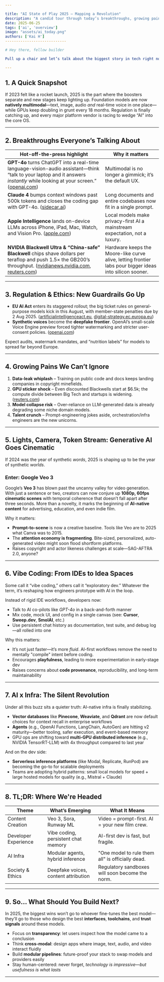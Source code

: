 ```yaml
---

title: "AI State of Play 2025 – Mapping a Revolution"
description: "A candid tour through today’s breakthroughs, growing pains, and what comes next for artificial intelligence."
date: 2025-06-25
tags: ['ai', 'overview']
image: "assets/ai_today.png"
authors: ['Kai H']
----------------------------

# Hey there, fellow builder 

Pull up a chair and let’s talk about the biggest story in tech right now: **how fast AI is sprinting—and where the road is starting to buckle**. Think of this as a field report from the front lines, written by someone who spends most days wiring models into real-world products.

---
```


## 1. A Quick Snapshot

If 2023 felt like a rocket launch, 2025 is the part where the boosters separate and new stages keep lighting up. Foundation models are now **natively multimodal**—text, image, audio *and* real-time voice in one place—while GPUs keep doubling in grunt every 18 months. Regulation is finally catching up, and every major platform vendor is racing to wedge “AI” into the core OS.

---

## 2. Breakthroughs Everyone’s Talking About

| Hot-off-the-press highlight                                                                                                                                                      | Why it matters                                                                                          |
| -------------------------------------------------------------------------------------------------------------------------------------------------------------------------------- | ------------------------------------------------------------------------------------------------------- |
| **GPT-4o** turns ChatGPT into a real-time language-vision-audio assistant—think “talk to your laptop and it answers *instantly* while looking at your screen.” ([openai.com][1]) | Multimodal is no longer a gimmick; it’s the default UX.                                                 |
| **Claude 4** bumps context windows past 500k tokens and closes the coding gap with GPT-4o. ([sidecar.ai][2])                                                                     | Long documents and entire codebases now fit in a single prompt.                                         |
| **Apple Intelligence** lands on-device LLMs across iPhone, iPad, Mac, Watch, and Vision Pro. ([apple.com][3])                                                                    | Local models make privacy-first AI a mainstream expectation, not a luxury.                              |
| **NVIDIA Blackwell Ultra & “China-safe” Blackwell** chips shave dollars per teraflop and push 1.5× the GB200’s throughput. ([nvidianews.nvidia.com][4], [reuters.com][5])        | Hardware keeps the Moore-like curve alive, letting frontier labs pour bigger ideas into silicon sooner. |

---

## 3. Regulation & Ethics: New Guardrails Go Up

* **EU AI Act** enters its staggered rollout; the big ticket rules on general-purpose models kick in this August, with member-state penalties due by 2 Aug 2025. ([artificialintelligenceact.eu][6], [digital-strategy.ec.europa.eu][7])
* **Synthetic voices** become the **deepfake frontier**. OpenAI’s small-scale Voice Engine preview forced tighter watermarking and stricter user-consent policies. ([openai.com][8])

Expect audits, watermark mandates, and “nutrition labels” for models to spread far beyond Europe.

---

## 4. Growing Pains We Can’t Ignore

1. **Data-leak whiplash** – Training on public code and docs keeps landing companies in copyright minefields.
2. **GPU sticker shock** – Even discounted Blackwells start at \$6.5k; the compute divide between Big Tech and startups is widening. ([reuters.com][5])
3. **Model collapse risk** – Over-reliance on LLM-generated data is already degrading some niche domain models.
4. **Talent crunch** – Prompt-engineering jokes aside, orchestration/infra engineers are the new unicorns.

---

## 5. Lights, Camera, Token Stream: Generative AI Goes Cinematic

If 2024 was the year of synthetic *words*, 2025 is shaping up to be the year of synthetic *worlds*.

###  Enter: Google Veo 3

Google’s **Veo 3** has blown past the uncanny valley for video generation. With just a sentence or two, creators can now conjure up **1080p, 60fps cinematic scenes** with temporal coherence that doesn’t fall apart after three seconds. More than a novelty, it marks the beginning of **AI-native content** for advertising, education, and even indie film.

Why it matters:

* **Prompt-to-scene** is now a creative baseline. Tools like Veo are to 2025 what Canva was to 2015.
* The **attention economy is fragmenting**. Bite-sized, personalized, auto-generated video might soon flood shortform platforms.
* Raises copyright and actor likeness challenges at scale—SAG-AFTRA 2.0, anyone?

---

## 6. Vibe Coding: From IDEs to Idea Spaces

Some call it “vibe coding,” others call it “exploratory dev.” Whatever the term, it’s reshaping how engineers prototype with AI in the loop.

Instead of rigid IDE workflows, developers now:

*  Talk to AI co-pilots like *GPT-4o* in a back-and-forth manner
*  Mix code, mock UI, and config in a single canvas (see: **Cursor**, **Sweep.dev**, **SmolAI**, etc.)
*  Use persistent chat history as documentation, test suite, and debug log—all rolled into one

Why this matters:

* It’s not just faster—it’s more *fluid*. AI-first workflows remove the need to mentally "compile" intent before coding.
* Encourages **playfulness**, leading to more experimentation in early-stage dev
* Raises concerns about **code provenance**, reproducibility, and long-term maintainability

---

## 7. AI x Infra: The Silent Revolution

Under all this buzz sits a quieter truth: AI-native infra is finally stabilizing.

* **Vector databases** like **Pinecone**, **Weaviate**, and **Qdrant** are now default choices for context recall in enterprise workflows
* **Agents** (e.g., OpenAI Functions, LangChain, AutoGen) are hitting v2 maturity—better tooling, safer execution, and event-based memory
* GPU ops are shifting toward **multi-GPU distributed inference** (e.g., NVIDIA TensorRT-LLM) with 4x throughput compared to last year

And on the dev side:

* **Serverless inference platforms** (like Modal, Replicate, RunPod) are becoming the go-to for scalable deployments
* Teams are adopting hybrid patterns: small local models for speed + large hosted models for quality (e.g., Mistral + Claude)

---

## 8. TL;DR: Where We're Headed

| Theme                | What’s Emerging                      | What It Means                                    |
| -------------------- | ------------------------------------ | ------------------------------------------------ |
| Content Creation     | Veo 3, Sora, Runway ML               | Video = prompt-first. AI = your new film crew.   |
| Developer Experience | Vibe coding, persistent chat memory  | AI-first dev is fast, but fragile.               |
| AI Infra             | Modular agents, hybrid inference     | "One model to rule them all" is officially dead. |
| Society & Ethics     | Deepfake voices, content attribution | Regulatory sandboxes will soon become the norm.  |

---

## 9. So... What Should You Build Next?

In 2025, the biggest wins won’t go to whoever fine-tunes the best model—they’ll go to those who design the best **interfaces**, **toolchains**, and **trust signals** around these models.

* Focus on **transparency**: let users inspect how the model came to a conclusion
* Think **cross-modal**: design apps where image, text, audio, and video interact fluidly
* Build **modular pipelines**: future-proof your stack to swap models and providers easily
* Stay human-centered: never forget, *technology is impressive—but usefulness is what lasts*

---


[1]: https://openai.com/index/hello-gpt-4o/?utm_source=chatgpt.com "Hello GPT-4o - OpenAI"
[2]: https://sidecar.ai/blog/claude-3.7-to-4-what-changed-and-why-it-matters?utm_source=chatgpt.com "Claude 3.7 to 4: What Changed and Why It Matters - Sidecar AI"
[3]: https://www.apple.com/newsroom/2025/06/apple-intelligence-gets-even-more-powerful-with-new-capabilities-across-apple-devices/?utm_source=chatgpt.com "Apple Intelligence gets even more powerful with new capabilities ..."
[4]: https://nvidianews.nvidia.com/news/nvidia-blackwell-ultra-ai-factory-platform-paves-way-for-age-of-ai-reasoning?utm_source=chatgpt.com "NVIDIA Blackwell Ultra AI Factory Platform Paves Way for Age of AI ..."
[5]: https://www.reuters.com/world/china/nvidia-launch-cheaper-blackwell-ai-chip-china-after-us-export-curbs-sources-say-2025-05-24/?utm_source=chatgpt.com "Exclusive: Nvidia to launch cheaper Blackwell AI chip for China after ..."
[6]: https://artificialintelligenceact.eu/implementation-timeline/?utm_source=chatgpt.com "Implementation Timeline | EU Artificial Intelligence Act"
[7]: https://digital-strategy.ec.europa.eu/en/policies/regulatory-framework-ai?utm_source=chatgpt.com "AI Act | Shaping Europe's digital future - European Union"
[8]: https://openai.com/index/navigating-the-challenges-and-opportunities-of-synthetic-voices/?utm_source=chatgpt.com "Navigating the challenges and opportunities of synthetic voices"
